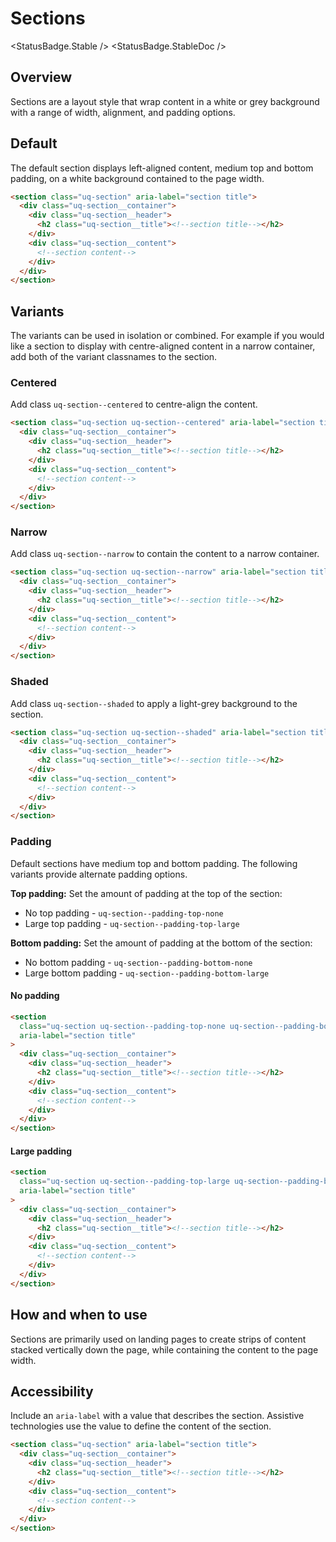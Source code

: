 
# Sections

<StatusBadge.Stable />
<StatusBadge.StableDoc />

## Overview

Sections are a layout style that wrap content in a white or grey background with a range of width, alignment, and padding options.

## Default

The default section displays left-aligned content, medium top and bottom padding, on a white background contained to the page width.

<Canvas sourceState="hidden">
  <Story id="layout-sections--sections-default" />
</Canvas>

```html
<section class="uq-section" aria-label="section title">
  <div class="uq-section__container">
    <div class="uq-section__header">
      <h2 class="uq-section__title"><!--section title--></h2>
    </div>
    <div class="uq-section__content">
      <!--section content-->
    </div>
  </div>
</section>
```

## Variants

The variants can be used in isolation or combined. For example if you would like a section to display with centre-aligned content in a narrow container, add both of the variant classnames to the section.

### Centered

Add class `uq-section--centered` to centre-align the content.

<Canvas sourceState="hidden">
  <Story id="layout-sections--sections-centered" />
</Canvas>

```html
<section class="uq-section uq-section--centered" aria-label="section title">
  <div class="uq-section__container">
    <div class="uq-section__header">
      <h2 class="uq-section__title"><!--section title--></h2>
    </div>
    <div class="uq-section__content">
      <!--section content-->
    </div>
  </div>
</section>
```

### Narrow

Add class `uq-section--narrow` to contain the content to a narrow container.

<Canvas sourceState="hidden">
  <Story id="layout-sections--sections-narrow" />
</Canvas>

```html
<section class="uq-section uq-section--narrow" aria-label="section title">
  <div class="uq-section__container">
    <div class="uq-section__header">
      <h2 class="uq-section__title"><!--section title--></h2>
    </div>
    <div class="uq-section__content">
      <!--section content-->
    </div>
  </div>
</section>
```

### Shaded

Add class `uq-section--shaded` to apply a light-grey background to the section.

<Canvas sourceState="hidden">
  <Story id="layout-sections--sections-shaded" />
</Canvas>

```html
<section class="uq-section uq-section--shaded" aria-label="section title">
  <div class="uq-section__container">
    <div class="uq-section__header">
      <h2 class="uq-section__title"><!--section title--></h2>
    </div>
    <div class="uq-section__content">
      <!--section content-->
    </div>
  </div>
</section>
```

### Padding

Default sections have medium top and bottom padding. The following variants provide alternate padding options.

**Top padding:** Set the amount of padding at the top of the section:

- No top padding - `uq-section--padding-top-none`
- Large top padding - `uq-section--padding-top-large`

**Bottom padding:** Set the amount of padding at the bottom of the section:

- No bottom padding - `uq-section--padding-bottom-none`
- Large bottom padding - `uq-section--padding-bottom-large`

#### No padding

<Canvas sourceState="hidden">
  <Story id="layout-sections--sections-no-padding" />
</Canvas>

```html
<section
  class="uq-section uq-section--padding-top-none uq-section--padding-bottom-none"
  aria-label="section title"
>
  <div class="uq-section__container">
    <div class="uq-section__header">
      <h2 class="uq-section__title"><!--section title--></h2>
    </div>
    <div class="uq-section__content">
      <!--section content-->
    </div>
  </div>
</section>
```

#### Large padding

<Canvas sourceState="hidden">
  <Story id="layout-sections--sections-large-padding" />
</Canvas>

```html
<section
  class="uq-section uq-section--padding-top-large uq-section--padding-bottom-large"
  aria-label="section title"
>
  <div class="uq-section__container">
    <div class="uq-section__header">
      <h2 class="uq-section__title"><!--section title--></h2>
    </div>
    <div class="uq-section__content">
      <!--section content-->
    </div>
  </div>
</section>
```

## How and when to use

Sections are primarily used on landing pages to create strips of content stacked vertically down the page, while containing the content to the page width.

## Accessibility

Include an `aria-label` with a value that describes the section. Assistive technologies use the value to define the content of the section.

```html
<section class="uq-section" aria-label="section title">
  <div class="uq-section__container">
    <div class="uq-section__header">
      <h2 class="uq-section__title"><!--section title--></h2>
    </div>
    <div class="uq-section__content">
      <!--section content-->
    </div>
  </div>
</section>
```
